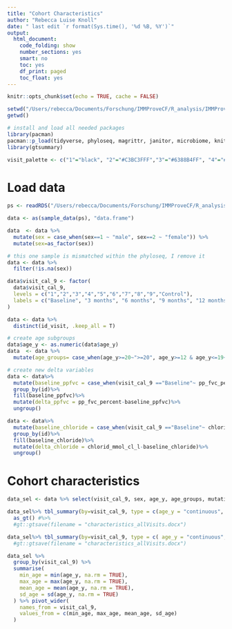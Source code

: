 ```yaml
---
title: "Cohort Characteristics"
author: "Rebecca Luise Knoll"
date: " last edit `r format(Sys.time(), '%d %B, %Y')`"
output: 
  html_document:
    code_folding: show
    number_sections: yes
    smart: no
    toc: yes
    df_print: paged
    toc_float: yes
---
```


```r
knitr::opts_chunk$set(echo = TRUE, cache = FALSE)
```

```r
setwd("/Users/rebecca/Documents/Forschung/IMMProveCF/R_analysis/IMMProveCF")
getwd() 

# install and load all needed packages
library(pacman)
pacman::p_load(tidyverse, phyloseq, magrittr, janitor, microbiome, knitr, lubridate, naniar, stringr, ggpubr)
library(gtsummary)

visit_palette <- c("1"="black", "2"="#C3BC3FFF","3"="#6388B4FF", "4"="#6388B4FF", "5"="#6388B4FF", "6"= "#BB7693FF", "7"="#BB7693FF", "8"="#55AD89FF","9"="#55AD89FF") 
```

# Load data
```r
ps <- readRDS("/Users/rebecca/Documents/Forschung/IMMProveCF/R_analysis/rds_files/ps_IMProveCF_patientsAndControls_Run1-23_18102023.rds")

data <- as(sample_data(ps), "data.frame")

data  <- data %>% 
  mutate(sex = case_when(sex==1 ~ "male", sex==2 ~ "female")) %>% 
  mutate(sex=as_factor(sex))

# this one sample is mismatched within the phyloseq, I remove it
data <- data %>% 
  filter(!is.na(sex))

data$visit_cal_9 <- factor(
  data$visit_cal_9,
  levels = c("1","2","3","4","5","6","7","8","9","Control"),
  labels = c("Baseline", "3 months", "6 months", "9 months", "12 months", "15 months", "18 months", "21 months", "24 months","Controls")
)

data <- data %>% 
  distinct(id_visit, .keep_all = T)

# create age subgroups
data$age_y <- as.numeric(data$age_y)
data  <- data %>% 
  mutate(age_groups= case_when(age_y>=20~">=20", age_y>=12 & age_y<=19~"12-19",age_y<=11~"<=11")) 

# create new delta variables
data <- data%>%
  mutate(baseline_ppfvc = case_when(visit_cal_9 =="Baseline"~ pp_fvc_percent))%>%
  group_by(id)%>%
  fill(baseline_ppfvc)%>%
  mutate(delta_ppfvc = pp_fvc_percent-baseline_ppfvc)%>%
  ungroup()

data <- data%>%
  mutate(baseline_chloride = case_when(visit_cal_9 =="Baseline"~ chlorid_mmol_cl_l))%>%
  group_by(id)%>%
  fill(baseline_chloride)%>%
  mutate(delta_chloride = chlorid_mmol_cl_l-baseline_chloride)%>%
  ungroup()
```

# Cohort characteristics 
```r
data_sel <- data %>% select(visit_cal_9, sex, age_y, age_groups, mutation_status, pp_fev_percent, delta_ppfev1, pp_fvc_percent, delta_ppfvc, chlorid_mmol_cl_l, delta_chloride)

data_sel%>% tbl_summary(by=visit_cal_9, type = c(age_y = "continuous", age_groups = "categorical", mutation_status= "categorical", pp_fev_percent= "continuous", pp_fvc_percent= "continuous", delta_ppfvc= "continuous",  delta_ppfev1= "continuous", delta_chloride= "continuous", chlorid_mmol_cl_l= "continuous"), missing="no")%>%
  as_gt() #%>%
  #gt::gtsave(filename = "characteristics_allVisits.docx")

data_sel%>% tbl_summary(by=visit_cal_9, type = c( age_y = "continuous", age_groups = "categorical", mutation_status= "categorical", pp_fev_percent= "continuous", pp_fvc_percent= "continuous",  delta_ppfev1= "continuous", chlorid_mmol_cl_l= "continuous")) #%>% as_gt() %>%
  #gt::gtsave(filename = "characteristics_allVisits.docx")

data_sel %>%
  group_by(visit_cal_9) %>%
  summarise(
    min_age = min(age_y, na.rm = TRUE),
    max_age = max(age_y, na.rm = TRUE),
    mean_age = mean(age_y, na.rm = TRUE),
    sd_age = sd(age_y, na.rm = TRUE)
  ) %>% pivot_wider(
    names_from = visit_cal_9,
    values_from = c(min_age, max_age, mean_age, sd_age)
  )
````